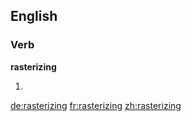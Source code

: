 ==English==

===Verb===
'''rasterizing'''

# {{present participle of|[[rasterize]]}}

[[de:rasterizing]]
[[fr:rasterizing]]
[[zh:rasterizing]]